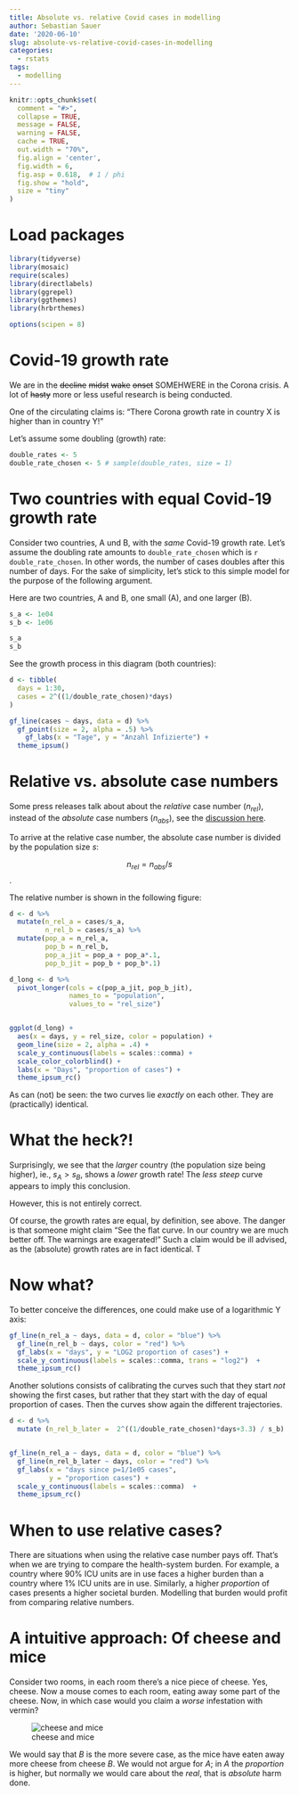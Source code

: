 ```yaml
---
title: Absolute vs. relative Covid cases in modelling
author: Sebastian Sauer
date: '2020-06-10'
slug: absolute-vs-relative-covid-cases-in-modelling
categories:
  - rstats
tags:
  - modelling
---
```




```r
knitr::opts_chunk$set(
  comment = "#>",
  collapse = TRUE,
  message = FALSE,
  warning = FALSE,
  cache = TRUE,
  out.width = "70%",
  fig.align = 'center',
  fig.width = 6,
  fig.asp = 0.618,  # 1 / phi
  fig.show = "hold",
  size = "tiny"
)
```



# Load packages

```r

library(tidyverse)
library(mosaic)
require(scales)
library(directlabels)
library(ggrepel)
library(ggthemes)
library(hrbrthemes)

options(scipen = 8)
```




# Covid-19 growth rate

We are in the ~~decline~~ ~~midst~~ ~~wake~~ ~~onset~~ SOMEHWERE in the Corona crisis. A lot of ~~hasty~~ more or less useful research is being conducted.

One of the circulating claims is: "There Corona growth rate in country X is higher than in country Y!"

Let's assume some doubling (growth) rate:

```r
double_rates <- 5
double_rate_chosen <- 5 # sample(double_rates, size = 1)
```



# Two countries with equal Covid-19 growth rate

Consider two countries, A und B, with the *same* Covid-19 growth rate. Let's assume the doubling rate amounts to `double_rate_chosen` which is `r double_rate_chosen`. In other words, the number of cases doubles after this number of days. For the sake of simplicity, let's stick to this simple model for the purpose of the following argument.

Here are two countries, A and B, one small (A), and one larger (B).

```r
s_a <- 1e04
s_b <- 1e06

s_a
s_b
```






See the growth process in this diagram (both countries):


```r
d <- tibble(  
  days = 1:30,
  cases = 2^((1/double_rate_chosen)*days)
)

gf_line(cases ~ days, data = d) %>% 
  gf_point(size = 2, alpha = .5) %>% 
    gf_labs(x = "Tage", y = "Anzahl Infizierte") +
  theme_ipsum()

```


# Relative vs. absolute case numbers

Some press releases talk about about the *relative* case number ($n_{rel}$), instead of the *absolute* case numbers ($n_{abs}$), see the [discussion here](https://twitter.com/CT_Bergstrom/status/1249480343968575488).

To arrive at the relative case number, the absolute case number is divided by the population size $s$: 

$$n_{rel} = n_{abs}/s$$. 



The relative number is shown in the following figure:

```r
d <- d %>%
  mutate(n_rel_a = cases/s_a,
         n_rel_b = cases/s_a) %>% 
  mutate(pop_a = n_rel_a,
         pop_b = n_rel_b,
         pop_a_jit = pop_a + pop_a*.1,
         pop_b_jit = pop_b + pop_b*.1)

d_long <- d %>% 
  pivot_longer(cols = c(pop_a_jit, pop_b_jit),
               names_to = "population",
               values_to = "rel_size")


ggplot(d_long) +
  aes(x = days, y = rel_size, color = population) +
  geom_line(size = 2, alpha = .4) + 
  scale_y_continuous(labels = scales::comma) +
  scale_color_colorblind() +
  labs(x = "Days", "proportion of cases") +
  theme_ipsum_rc()
```

As can (not) be seen: the two curves lie *exactly* on each other. They are (practically) identical.

# What the heck?!

Surprisingly, we see that the *larger* country (the population size being higher), ie., $s_A > s_B$, shows a *lower* growth rate! The *less steep* curve appears to imply this conclusion.

However, this is not entirely correct.

Of course, the growth rates are equal, by definition, see above. The danger is that someone might claim "See the flat curve. In our country we are much better off. The warnings are exagerated!" Such a claim would be ill advised, as the (absolute) growth rates are in fact identical. T


# Now what?


To better conceive the differences, one could make use of a logarithmic Y axis:

```r
gf_line(n_rel_a ~ days, data = d, color = "blue") %>%
  gf_line(n_rel_b ~ days, color = "red") %>% 
  gf_labs(x = "days", y = "LOG2 proportion of cases") + 
  scale_y_continuous(labels = scales::comma, trans = "log2")  +
  theme_ipsum_rc()
```


Another solutions consists of calibrating the curves such that they start *not* showing the first cases, but rather that they start with the day of equal proportion of cases. Then the curves show again the different trajectories.



```r

d <- d %>% 
  mutate (n_rel_b_later =  2^((1/double_rate_chosen)*days+3.3) / s_b)


gf_line(n_rel_a ~ days, data = d, color = "blue") %>%
  gf_line(n_rel_b_later ~ days, color = "red") %>% 
  gf_labs(x = "days since p=1/1e05 cases", 
          y = "proportion cases") + 
  scale_y_continuous(labels = scales::comma)  +
  theme_ipsum_rc()

```




# When to use relative cases?

There are situations when using the relative case number pays off. That's when we are trying to compare the health-system burden. For example, a country where 90% ICU units are in use faces a higher burden than a country where 1% ICU units are in use. Similarly, a higher *proportion* of cases presents a higher societal burden. Modelling that burden would profit from comparing relative numbers.


# A intuitive approach: Of cheese and mice

Consider two rooms, in each room there's a nice piece of cheese. Yes, cheese. Now a mouse comes to each room, eating away some part of the cheese. Now, in which case would you claim a *worse* infestation with vermin?



![cheese and mice](/post/2020-06-10-absolute-vs-relative-covid-cases-in-modelling_files/Cheese2.png)


We would say that *B* is the more severe case, as the mice have eaten away more cheese from cheese *B*. We would not argue for *A*; in *A* the *proportion* is higher, but normally we would care about the *real*, that is *absolute*  harm done.




